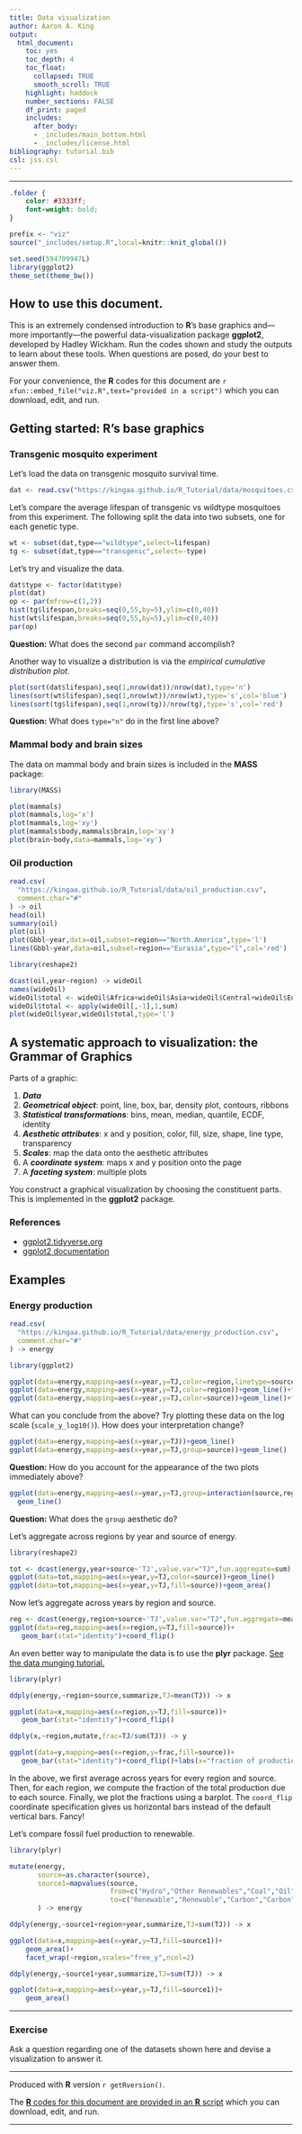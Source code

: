 ```yaml
---
title: Data visualization
author: Aaron A. King
output:
  html_document:
    toc: yes
    toc_depth: 4
    toc_float:
      collapsed: TRUE
      smooth_scroll: TRUE
    highlight: haddock
    number_sections: FALSE
    df_print: paged
    includes:
      after_body:
      - _includes/main_bottom.html
      - _includes/license.html
bibliography: tutorial.bib
csl: jss.csl
---
```


-----------------------

```css
.folder {
	color: #3333ff; 
    font-weight: bold;
}
```
```r
prefix <- "viz"
source("_includes/setup.R",local=knitr::knit_global())
```
```r
set.seed(594709947L)
library(ggplot2)
theme_set(theme_bw())
```

## How to use this document.

This is an extremely condensed introduction to **R**'s base graphics and---more importantly---the powerful data-visualization package **ggplot2**, developed by Hadley Wickham.
Run the codes shown and study the outputs to learn about these tools.
When questions are posed, do your best to answer them.

For your convenience, the **R** codes for this document are `r xfun::embed_file("viz.R",text="provided in a script")` which you can download, edit, and run.

## Getting started: **R**'s base graphics

### Transgenic mosquito experiment

Let's load the data on transgenic mosquito survival time.

```r
dat <- read.csv("https://kingaa.github.io/R_Tutorial/data/mosquitoes.csv")
```

Let's compare the average lifespan of transgenic vs wildtype mosquitoes from this experiment.
The following split the data into two subsets, one for each genetic type.
```r
wt <- subset(dat,type=="wildtype",select=lifespan)
tg <- subset(dat,type=="transgenic",select=-type)
```

Let's try and visualize the data.
```r
dat$type <- factor(dat$type)
plot(dat)
op <- par(mfrow=c(1,2))
hist(tg$lifespan,breaks=seq(0,55,by=5),ylim=c(0,40))
hist(wt$lifespan,breaks=seq(0,55,by=5),ylim=c(0,40))
par(op)
```

**Question:** What does the second `par` command accomplish?

Another way to visualize a distribution is via the *empirical cumulative distribution plot*.

```r
plot(sort(dat$lifespan),seq(1,nrow(dat))/nrow(dat),type='n')
lines(sort(wt$lifespan),seq(1,nrow(wt))/nrow(wt),type='s',col='blue')
lines(sort(tg$lifespan),seq(1,nrow(tg))/nrow(tg),type='s',col='red')
```
**Question:** What does `type="n"` do in the first line above?

### Mammal body and brain sizes

The data on mammal body and brain sizes is included in the **MASS** package:

```r
library(MASS)

plot(mammals)
plot(mammals,log='x')
plot(mammals,log='xy')
plot(mammals$body,mammals$brain,log='xy')
plot(brain~body,data=mammals,log='xy')
```

### Oil production

```r
read.csv(
  "https://kingaa.github.io/R_Tutorial/data/oil_production.csv",
  comment.char="#"
) -> oil
head(oil)
summary(oil)
plot(oil)
plot(Gbbl~year,data=oil,subset=region=="North.America",type='l')
lines(Gbbl~year,data=oil,subset=region=="Eurasia",type="l",col='red')

library(reshape2)

dcast(oil,year~region) -> wideOil
names(wideOil)
wideOil$total <- wideOil$Africa+wideOil$Asia+wideOil$Central+wideOil$Eurasia+wideOil$Europe+wideOil$Middle+wideOil$North.America
wideOil$total <- apply(wideOil[,-1],1,sum)
plot(wideOil$year,wideOil$total,type='l')
```

## A systematic approach to visualization: the Grammar of Graphics

Parts of a graphic:

1. ***Data***
1. ***Geometrical object***: point, line, box, bar, density plot, contours, ribbons
1. ***Statistical transformations***: bins, mean, median, quantile, ECDF, identity 
1. ***Aesthetic attributes***: x and y position, color, fill, size, shape, line type, transparency
1. ***Scales***: map the data onto the aesthetic attributes
1. A ***coordinate system***: maps x and y position onto the page
1. A ***faceting system***: multiple plots

You construct a graphical visualization by choosing the constituent parts.
This is implemented in the **ggplot2** package.

### References

- [ggplot2.tidyverse.org](https://ggplot2.tidyverse.org/)
- [ggplot2 documentation](https://ggplot2.tidyverse.org/reference/)


## Examples

### Energy production

```r
read.csv(
  "https://kingaa.github.io/R_Tutorial/data/energy_production.csv",
  comment.char="#"
) -> energy

library(ggplot2)

ggplot(data=energy,mapping=aes(x=year,y=TJ,color=region,linetype=source))+geom_line()
ggplot(data=energy,mapping=aes(x=year,y=TJ,color=region))+geom_line()+facet_wrap(~source)
ggplot(data=energy,mapping=aes(x=year,y=TJ,color=source))+geom_line()+facet_wrap(~region,ncol=2)
```

What can you conclude from the above?
Try plotting these data on the log scale (`scale_y_log10()`).
How does your interpretation change?

```r
ggplot(data=energy,mapping=aes(x=year,y=TJ))+geom_line()
ggplot(data=energy,mapping=aes(x=year,y=TJ,group=source))+geom_line()
```

**Question:** How do you account for the appearance of the two plots immediately above?

```r
ggplot(data=energy,mapping=aes(x=year,y=TJ,group=interaction(source,region)))+
  geom_line()
```

**Question:** What does the `group` aesthetic do?

Let's aggregate across regions by year and source of energy.
```r
library(reshape2)

tot <- dcast(energy,year+source~'TJ',value.var="TJ",fun.aggregate=sum)
ggplot(data=tot,mapping=aes(x=year,y=TJ,color=source))+geom_line()
ggplot(data=tot,mapping=aes(x=year,y=TJ,fill=source))+geom_area()

```

Now let's aggregate across years by region and source.

```r
reg <- dcast(energy,region+source~'TJ',value.var="TJ",fun.aggregate=mean)
ggplot(data=reg,mapping=aes(x=region,y=TJ,fill=source))+
   geom_bar(stat="identity")+coord_flip()
```

An even better way to manipulate the data is to use the **plyr** package.
[See the data munging tutorial.](./data_munging.html)

```r
library(plyr)

ddply(energy,~region+source,summarize,TJ=mean(TJ)) -> x

ggplot(data=x,mapping=aes(x=region,y=TJ,fill=source))+
   geom_bar(stat="identity")+coord_flip()

ddply(x,~region,mutate,frac=TJ/sum(TJ)) -> y

ggplot(data=y,mapping=aes(x=region,y=frac,fill=source))+
   geom_bar(stat="identity")+coord_flip()+labs(x="fraction of production")

```

In the above, we first average across years for every region and source.
Then, for each region, we compute the fraction of the total production due to each source.
Finally, we plot the fractions using a barplot.
The `coord_flip` coordinate specification gives us horizontal bars instead of the default vertical bars.
Fancy!

Let's compare fossil fuel production to renewable.
```r
library(plyr)

mutate(energy,
       source=as.character(source),
       source1=mapvalues(source,
                         from=c("Hydro","Other Renewables","Coal","Oil","Gas"),
                         to=c("Renewable","Renewable","Carbon","Carbon","Carbon"))
       ) -> energy

ddply(energy,~source1+region+year,summarize,TJ=sum(TJ)) -> x

ggplot(data=x,mapping=aes(x=year,y=TJ,fill=source1))+
    geom_area()+
    facet_wrap(~region,scales="free_y",ncol=2)

ddply(energy,~source1+year,summarize,TJ=sum(TJ)) -> x

ggplot(data=x,mapping=aes(x=year,y=TJ,fill=source1))+
    geom_area()
```

--------------------------

### Exercise

Ask a question regarding one of the datasets shown here and devise a visualization to answer it.

--------------------------

Produced with **R** version `r getRversion()`.

The [**R** codes for this document are provided in an **R** script](./viz.R) which you can download, edit, and run.

--------------------------
